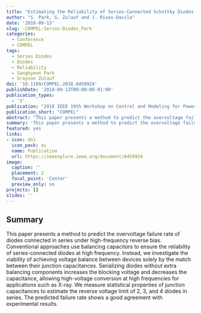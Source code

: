 ```yaml
---
title: "Estimating the Reliability of Series-Connected Schottky Diodes for High-Frequency Rectification"
author: "S. Park, G. Zulauf and J. Rivas-Davila"
date: '2018-09-13'
slug: -COMPEL-Series-Diodes_Park
categories:
  - Conference
  - COMPEL
tags: 
  - Series Diodes
  - Diodes 
  - Reliability
  - Sanghyeon Park
  - Grayson Zulauf
doi: '10.1109/COMPEL.2018.8459924'
publishDate: '2018-09-13T00:00:00-01:00'
publication_types:
  - '2'
publication: "2018 IEEE 19th Workshop on Control and Modeling for Power Electronics (COMPEL)"
publication_short: "COMPEL"
abstract: "This paper presents a method to predict the overvoltage failure rate of diodes connected in series under high-frequency reverse bias. Conventional approaches use balancing capacitors to ensure the reliability of series-connected diodes at high frequency. Instead, we investigate the viability of achieving voltage balance between devices solely by the match between their junction capacitances. Serializing diodes without extra balancing components increases the blocking voltage and decreases the capacitance, allowing high-voltage conversion at high frequencies for applications such as X-ray. We measure statistical properties of junction capacitances to estimate the reverse voltage limit of 2, 3, and 4 diodes in series. The predicted failure rate shows a good agreement with experimental results."
summary: 'This paper presents a method to predict the overvoltage failure rate of diodes connected in series under high-frequency reverse bias. Conventional approaches use balancing capacitors to ensure the reliability of series-connected diodes at high frequency. Instead, we investigate the viability of achieving voltage balance between devices solely by the match between their junction capacitances. Serializing diodes without extra balancing components increases the blocking voltage and decreases the capacitance, allowing high-voltage conversion at high frequencies for applications such as X-ray. We measure statistical properties of junction capacitances to estimate the reverse voltage limit of 2, 3, and 4 diodes in series. The predicted failure rate shows a good agreement with experimental results.'
featured: yes
links:
- icon: doi
  icon_pack: ai
  name: Publication
  url: https://ieeexplore.ieee.org/document/8459924
image:
  caption: ''
  placement: 2
  focal_point: 'Center'
  preview_only: no
projects: []
slides: ''
---
```


## Summary

This paper presents a method to predict the overvoltage failure rate of diodes connected in series under high-frequency reverse bias. Conventional approaches use balancing capacitors to ensure the reliability of series-connected diodes at high frequency. Instead, we investigate the viability of achieving voltage balance between devices solely by the match between their junction capacitances. Serializing diodes without extra balancing components increases the blocking voltage and decreases the capacitance, allowing high-voltage conversion at high frequencies for applications such as X-ray. We measure statistical properties of junction capacitances to estimate the reverse voltage limit of 2, 3, and 4 diodes in series. The predicted failure rate shows a good agreement with experimental results.